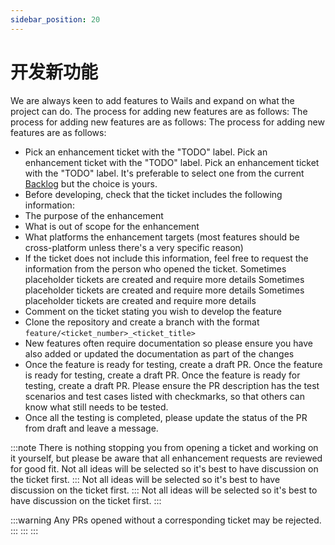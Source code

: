 ```yaml
---
sidebar_position: 20
---
```


# 开发新功能

We are always keen to add features to Wails and expand on what the project can do. The process for adding new features are as follows: The process for adding new features are as follows: The process for adding new features are as follows:

- Pick an enhancement ticket with the "TODO" label. Pick an enhancement ticket with the "TODO" label. Pick an enhancement ticket with the "TODO" label. It's preferable to select one from the current [Backlog](https://github.com/orgs/wailsapp/projects/1/views/1) but the choice is yours.
- Before developing, check that the ticket includes the following information:
- The purpose of the enhancement
- What is out of scope for the enhancement
- What platforms the enhancement targets (most features should be cross-platform unless there's a very specific reason)
- If the ticket does not include this information, feel free to request the information from the person who opened the ticket. Sometimes placeholder tickets are created and require more details Sometimes placeholder tickets are created and require more details Sometimes placeholder tickets are created and require more details
- Comment on the ticket stating you wish to develop the feature
- Clone the repository and create a branch with the format `feature/<ticket_number>_<ticket_title>`
- New features often require documentation so please ensure you have also added or updated the documentation as part of the changes
- Once the feature is ready for testing, create a draft PR. Once the feature is ready for testing, create a draft PR. Once the feature is ready for testing, create a draft PR. Please ensure the PR description has the test scenarios and test cases listed with checkmarks, so that others can know what still needs to be tested.
- Once all the testing is completed, please update the status of the PR from draft and leave a message.

:::note
There is nothing stopping you from opening a ticket and working on it yourself, but please be aware that all
enhancement requests are reviewed for good fit. Not all ideas will be selected so it's best to have discussion
on the ticket first.
::: Not all ideas will be selected so it's best to have discussion
on the ticket first.
::: Not all ideas will be selected so it's best to have discussion
on the ticket first.
:::

:::warning
Any PRs opened without a corresponding ticket may be rejected.
::: :::
:::

